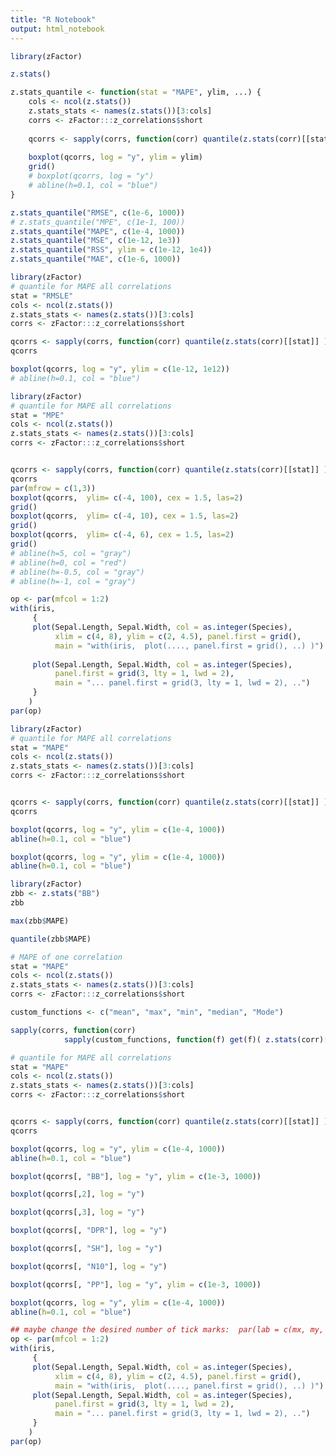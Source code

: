 ```yaml
---
title: "R Notebook"
output: html_notebook
---
```


```r
library(zFactor)

z.stats()
```


```r
z.stats_quantile <- function(stat = "MAPE", ylim, ...) {
    cols <- ncol(z.stats())
    z.stats_stats <- names(z.stats())[3:cols]
    corrs <- zFactor:::z_correlations$short
    
    qcorrs <- sapply(corrs, function(corr) quantile(z.stats(corr)[[stat]] ))
    
    boxplot(qcorrs, log = "y", ylim = ylim)
    grid()
    # boxplot(qcorrs, log = "y")
    # abline(h=0.1, col = "blue")
}

z.stats_quantile("RMSE", c(1e-6, 1000))
# z.stats_quantile("MPE", c(1e-1, 100))
z.stats_quantile("MAPE", c(1e-4, 1000))
z.stats_quantile("MSE", c(1e-12, 1e3))
z.stats_quantile("RSS", ylim = c(1e-12, 1e4))
z.stats_quantile("MAE", c(1e-6, 1000))

```

```r
library(zFactor)
# quantile for MAPE all correlations
stat = "RMSLE"
cols <- ncol(z.stats())
z.stats_stats <- names(z.stats())[3:cols]
corrs <- zFactor:::z_correlations$short

qcorrs <- sapply(corrs, function(corr) quantile(z.stats(corr)[[stat]] ))
qcorrs

boxplot(qcorrs, log = "y", ylim = c(1e-12, 1e12))
# abline(h=0.1, col = "blue")
```

```r
library(zFactor)
# quantile for MAPE all correlations
stat = "MPE"
cols <- ncol(z.stats())
z.stats_stats <- names(z.stats())[3:cols]
corrs <- zFactor:::z_correlations$short


qcorrs <- sapply(corrs, function(corr) quantile(z.stats(corr)[[stat]] ))
qcorrs
par(mfrow = c(1,3))
boxplot(qcorrs,  ylim= c(-4, 100), cex = 1.5, las=2)
grid()
boxplot(qcorrs,  ylim= c(-4, 10), cex = 1.5, las=2)
grid()
boxplot(qcorrs,  ylim= c(-4, 6), cex = 1.5, las=2)
grid()
# abline(h=5, col = "gray")
# abline(h=0, col = "red")
# abline(h=-0.5, col = "gray")
# abline(h=-1, col = "gray")
```

```r
op <- par(mfcol = 1:2)
with(iris,
     {
     plot(Sepal.Length, Sepal.Width, col = as.integer(Species),
          xlim = c(4, 8), ylim = c(2, 4.5), panel.first = grid(),
          main = "with(iris,  plot(...., panel.first = grid(), ..) )")
         
     plot(Sepal.Length, Sepal.Width, col = as.integer(Species),
          panel.first = grid(3, lty = 1, lwd = 2),
          main = "... panel.first = grid(3, lty = 1, lwd = 2), ..")
     }
    )
par(op)
```


```r
library(zFactor)
# quantile for MAPE all correlations
stat = "MAPE"
cols <- ncol(z.stats())
z.stats_stats <- names(z.stats())[3:cols]
corrs <- zFactor:::z_correlations$short


qcorrs <- sapply(corrs, function(corr) quantile(z.stats(corr)[[stat]] ))
qcorrs

boxplot(qcorrs, log = "y", ylim = c(1e-4, 1000))
abline(h=0.1, col = "blue")
```



```r
boxplot(qcorrs, log = "y", ylim = c(1e-4, 1000))
abline(h=0.1, col = "blue")
```

```r
library(zFactor)
zbb <- z.stats("BB")
zbb
```

```r
max(zbb$MAPE)
```

```r
quantile(zbb$MAPE)
```

```r
# MAPE of one correlation
stat = "MAPE"
cols <- ncol(z.stats())
z.stats_stats <- names(z.stats())[3:cols]
corrs <- zFactor:::z_correlations$short

custom_functions <- c("mean", "max", "min", "median", "Mode")

sapply(corrs, function(corr)
            sapply(custom_functions, function(f) get(f)( z.stats(corr)[[stat]] )))
```

```r
# quantile for MAPE all correlations
stat = "MAPE"
cols <- ncol(z.stats())
z.stats_stats <- names(z.stats())[3:cols]
corrs <- zFactor:::z_correlations$short


qcorrs <- sapply(corrs, function(corr) quantile(z.stats(corr)[[stat]] ))
qcorrs
```

```r
boxplot(qcorrs, log = "y", ylim = c(1e-4, 1000))
abline(h=0.1, col = "blue")
```

```r
boxplot(qcorrs[, "BB"], log = "y", ylim = c(1e-3, 1000))
```


```r
boxplot(qcorrs[,2], log = "y")
```

```r
boxplot(qcorrs[,3], log = "y")
```

```r
boxplot(qcorrs[, "DPR"], log = "y")
```


```r
boxplot(qcorrs[, "SH"], log = "y")
```



```r
boxplot(qcorrs[, "N10"], log = "y")
```


```r
boxplot(qcorrs[, "PP"], log = "y", ylim = c(1e-3, 1000))
```

```r
boxplot(qcorrs, log = "y", ylim = c(1e-4, 1000))
abline(h=0.1, col = "blue")
```


```r

## maybe change the desired number of tick marks:  par(lab = c(mx, my, 7))
op <- par(mfcol = 1:2)
with(iris,
     {
     plot(Sepal.Length, Sepal.Width, col = as.integer(Species),
          xlim = c(4, 8), ylim = c(2, 4.5), panel.first = grid(),
          main = "with(iris,  plot(...., panel.first = grid(), ..) )")
     plot(Sepal.Length, Sepal.Width, col = as.integer(Species),
          panel.first = grid(3, lty = 1, lwd = 2),
          main = "... panel.first = grid(3, lty = 1, lwd = 2), ..")
     }
    )
par(op)
```

